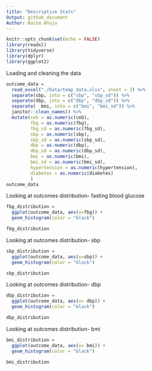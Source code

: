 ```yaml
---
title: "Descriptive Stats"
Output: github_document
Author: Naina Ahuja
---
```


```r
knitr::opts_chunk$set(echo = FALSE)
library(readxl)
library(tidyverse)
library(dplyr)
library(ggplot2)
```
Loading and cleaning the data
```r
outcome_data = 
  read_excel("./Data/temp_data.xlsx", sheet = 3) %>%
  separate(sbp, into = c("sbp", "sbp_sd")) %>% 
  separate(dbp, into = c("dbp", "dbp_sd")) %>% 
  separate(  bmi, into = c("bmi", "bmi_sd")) %>% 
  janitor::clean_names() %>% 
  mutate(ceb = as.numeric(ceb),
         fbg = as.numeric(fbg),
         fbg_sd = as.numeric(fbg_sd),
         sbp = as.numeric(sbp),
         sbp_sd = as.numeric(sbp_sd),
         dbp = as.numeric(dbp),
         dbp_sd = as.numeric(dbp_sd),
         bmi = as.numeric(bmi),
         bmi_sd = as.numeric(bmi_sd),
         hypertension = as.numeric(hypertension),
         diabetes = as.numeric(diabetes)
         ) 
outcome_data
```

Looking at outcomes distribution- fasting blood glucose
```r
fbg_distribution = 
  ggplot(outcome_data, aes(x=fbg)) +
  geom_histogram(color = "black") 

fbg_distribution
```

Looking at outcomes distribution- sbp
```r
sbp_distribution = 
  ggplot(outcome_data, aes(x=sbp)) +
  geom_histogram(color = "black")

sbp_distribution
```

Looking at outcomes distribution- dbp
```r
dbp_distribution = 
  ggplot(outcome_data, aes(x= dbp)) +
  geom_histogram(color = "black")

dbp_distribution
```

Looking at outcomes distribution- bmi
```r
bmi_distribution = 
  ggplot(outcome_data, aes(x= bmi)) +
  geom_histogram(color = "black")

bmi_distribution
```